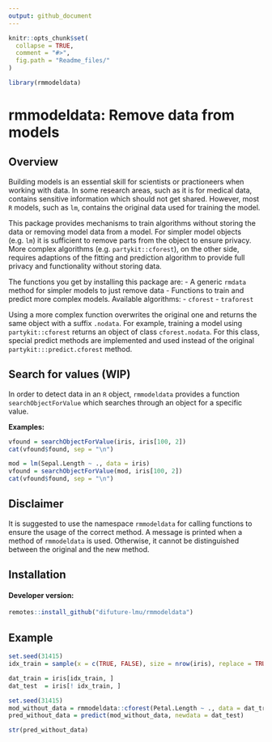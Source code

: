 ```yaml
---
output: github_document
---
```


<!-- README.md is generated from README.Rmd. Please edit that file -->

```r
knitr::opts_chunk$set(
  collapse = TRUE,
  comment = "#>",
  fig.path = "Readme_files/"
)

library(rmmodeldata)
```

# rmmodeldata: Remove data from models

## Overview

Building models is an essential skill for scientists or practioneers when working with data. In some research areas, such as it is for medical data, contains sensitive information which should not get shared. However, most `R` models, such as `lm`, contains the original data used for training the model.

This package provides mechanisms to train algorithms without storing the data or removing model data from a model. For simpler model objects (e.g. `lm`) it is sufficient to remove parts from the object to ensure privacy. More complex algorithms (e.g. `partykit::cforest`), on the other side, requires adaptions of the fitting and prediction algorithm to provide full privacy and functionality without storing data.

The functions you get by installing this package are:
- A generic `rmdata` method for simpler models to just remove data
- Functions to train and predict more complex models. Available algorithms:
  - `cforest`
  - `traforest`

Using a more complex function overwrites the original one and returns the same object with a suffix `.nodata`. For example, training a model using `partykit::cforest` returns an object of class `cforest.nodata`. For this class, special predict methods are implemented and used instead of the original `partykit:::predict.cforest` method.

## Search for values (WIP)

In order to detect data in an `R` object, `rmmodeldata` provides a function `searchObjectForValue` which searches through an object for a specific value.

__Examples:__

```r
vfound = searchObjectForValue(iris, iris[100, 2])
cat(vfound$found, sep = "\n")
```

```r
mod = lm(Sepal.Length ~ ., data = iris)
vfound = searchObjectForValue(mod, iris[100, 2])
cat(vfound$found, sep = "\n")
```

## Disclaimer

It is suggested to use the namespace `rmmodeldata` for calling functions to ensure the usage of the correct method. A message is printed when a method of `rmmodeldata` is used. Otherwise, it cannot be distinguished between the original and the new method.


## Installation

#### Developer version:

```r
remotes::install_github("difuture-lmu/rmmodeldata")
```

## Example

```r
set.seed(31415)
idx_train = sample(x = c(TRUE, FALSE), size = nrow(iris), replace = TRUE, prob = c(0.8, 0.2))

dat_train = iris[idx_train, ]
dat_test  = iris[! idx_train, ]

set.seed(31415)
mod_without_data = rmmodeldata::cforest(Petal.Length ~ ., data = dat_train)
pred_without_data = predict(mod_without_data, newdata = dat_test)

str(pred_without_data)
```
